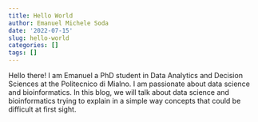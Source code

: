 ```yaml
---
title: Hello World
author: Emanuel Michele Soda
date: '2022-07-15'
slug: hello-world
categories: []
tags: []
---
```

Hello there! I am Emanuel a PhD student in Data Analytics and Decision Sciences at the Politecnico di Mialno. I am passionate about data science and bioinformatics. In this blog, we will talk about data science and bioinformatics trying to explain in a simple way concepts that could be difficult at first sight. 

